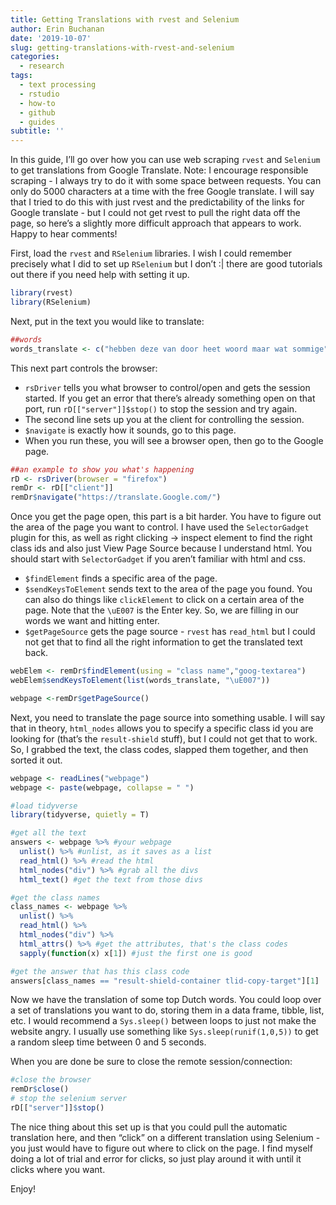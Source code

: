 ```yaml
---
title: Getting Translations with rvest and Selenium
author: Erin Buchanan
date: '2019-10-07'
slug: getting-translations-with-rvest-and-selenium
categories:
  - research
tags:
  - text processing
  - rstudio
  - how-to
  - github
  - guides
subtitle: ''
---
```


In this guide, I'll go over how you can use web scraping `rvest` and `Selenium` to get translations from Google Translate. Note: I encourage responsible scraping - I always try to do it with some space between requests. You can only do 5000 characters at a time with the free Google translate. I will say that I tried to do this with just rvest and the predictability of the links for Google translate - but I could not get rvest to pull the right data off the page, so here's a slightly more difficult approach that appears to work. Happy to hear comments!

First, load the `rvest` and `RSelenium` libraries. I wish I could remember precisely what I did to set up `RSelenium` but I don't :| there are good tutorials out there if you need help with setting it up. 

```r
library(rvest)
library(RSelenium)
```

Next, put in the text you would like to translate:

```r
##words
words_translate <- c("hebben deze van door heet woord maar wat sommige")
```

This next part controls the browser:

- `rsDriver` tells you what browser to control/open and gets the session started. If you get an error that there's already something open on that port, run `rD[["server"]]$stop()` to stop the session and try again.
- The second line sets up you at the client for controlling the session.
- `$navigate` is exactly how it sounds, go to this page. 
- When you run these, you will see a browser open, then go to the Google page. 

```r
##an example to show you what's happening
rD <- rsDriver(browser = "firefox")
remDr <- rD[["client"]]
remDr$navigate("https://translate.Google.com/")
```

Once you get the page open, this part is a bit harder. You have to figure out the area of the page you want to control. I have used the `SelectorGadget` plugin for this, as well as right clicking -> inspect element to find the right class ids and also just View Page Source because I understand html. You should start with `SelectorGadget` if you aren't familiar with html and css.

- `$findElement` finds a specific area of the page. 
- `$sendKeysToElement` sends text to the area of the page you found. You can also do things like `clickElement` to click on a certain area of the page. Note that the `\uE007` is the Enter key. So, we are filling in our words we want and hitting enter. 
- `$getPageSource` gets the page source - `rvest` has `read_html` but I could not get that to find all the right information to get the translated text back. 

```r
webElem <- remDr$findElement(using = "class name","goog-textarea")
webElem$sendKeysToElement(list(words_translate, "\uE007"))

webpage <-remDr$getPageSource()
```

Next, you need to translate the page source into something usable. I will say that in theory, `html_nodes` allows you to specify a specific class id you are looking for (that's the `result-shield` stuff), but I could not get that to work. So, I grabbed the text, the class codes, slapped them together, and then sorted it out. 

```r
webpage <- readLines("webpage")
webpage <- paste(webpage, collapse = " ")
```

```r
#load tidyverse
library(tidyverse, quietly = T)

#get all the text
answers <- webpage %>% #your webpage
  unlist() %>% #unlist, as it saves as a list
  read_html() %>% #read the html 
  html_nodes("div") %>% #grab all the divs
  html_text() #get the text from those divs

#get the class names
class_names <- webpage %>% 
  unlist() %>% 
  read_html() %>% 
  html_nodes("div") %>% 
  html_attrs() %>% #get the attributes, that's the class codes 
  sapply(function(x) x[1]) #just the first one is good

#get the answer that has this class code
answers[class_names == "result-shield-container tlid-copy-target"][1]
```

Now we have the translation of some top Dutch words. You could loop over a set of translations you want to do, storing them in a data frame, tibble, list, etc. I would recommend a `Sys.sleep()` between loops to just not make the website angry. I usually use something like `Sys.sleep(runif(1,0,5))` to get a random sleep time between 0 and 5 seconds. 

When you are done be sure to close the remote session/connection:

```r
#close the browser 
remDr$close()
# stop the selenium server
rD[["server"]]$stop()
```

The nice thing about this set up is that you could pull the automatic translation here, and then "click" on a different translation using Selenium - you just would have to figure out where to click on the page. I find myself doing a lot of trial and error for clicks, so just play around it with until it clicks where you want. 

Enjoy!
